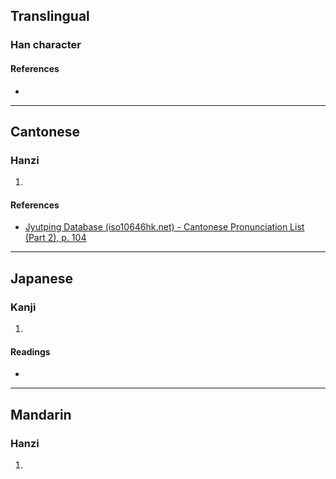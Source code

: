 {{character info}}
==Translingual==

===Han character===
{{Han char|rn=57|rad=弓|as=03|sn=6|four=80527|canj=CNL,OPNL,XCNL|ids=⿱丷弔}}

====References====
* {{Han ref|kx=0357.050|dkj=09723|dj=0673.130|hdz=10243.060|uh=5F1A|ud=24346|bh=C9DE|bd=51678}}

----

==Cantonese==

===Hanzi===
{{yue-hanzi|jyut=[[dai6]]|y=dai6}}

# {{rfdef|yue|sort=弓03}}

====References====
* [http://www.iso10646hk.net/jp/document/download.jsp Jyutping Database (iso10646hk.net) - Cantonese Pronunciation List (Part 2), p. 104]

----

==Japanese==

===Kanji===
{{ja-kanji|grade=|rs=弓03}}

# {{rfdef|ja|sort=弓03}}

====Readings====
* {{ja-readings|on=[[たい]] (tai), [[で]] (de)|kun=}}

----

==Mandarin==

===Hanzi===
{{cmn-hanzi|pin=[[tuí]] ([[tui2]])|wg=t'ui<sup>2</sup>}}

# {{rfdef|cmn|sort=弓03}}